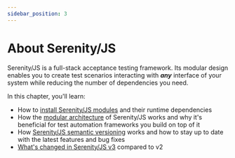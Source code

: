 ```yaml
---
sidebar_position: 3
---
```


# About Serenity/JS

Serenity/JS is a full-stack acceptance testing framework. Its modular design enables you to create test scenarios
interacting with **_any_** interface of your system while reducing the number of dependencies you need.

In this chapter, you'll learn:
- How to [install Serenity/JS modules](/handbook/about/installation) and their runtime dependencies
- How the [modular architecture](/handbook/about/architecture) of Serenity/JS works and why it's beneficial for test automation frameworks you build on top of it
- How [Serenity/JS semantic versioning](/handbook/about/versioning) works and how to stay up to date with the latest features and bug fixes
- [What's changed in Serenity/JS v3](/handbook/about/serenity-js-v3) compared to v2
